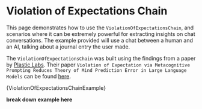 # Violation of Expectations Chain

This page demonstrates how to use the `ViolationOfExpectationsChain`, and scenarios where it can be extremely powerful for extracting insights on chat conversations.
The example provided will use a chat between a human and an AI, talking about a journal entry the user made.

The `ViolationOfExpectationsChain` was built using the findings from a paper by [Plastic Labs](https://plasticlabs.ai/). Their paper `Violation of Expectation via Metacognitive Prompting Reduces
Theory of Mind Prediction Error in Large Language Models` can be found [here](https://arxiv.org/abs/2310.06983).


<CodeBlock language="typescript">
  {ViolationOfExpectationsChainExample}
</CodeBlock>

**break down example here**
